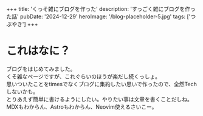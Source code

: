 +++
title: 'くっそ雑にブログを作った'
description: 'すっごく雑にブログを作った話'
pubDate: '2024-12-29'
heroImage: '/blog-placeholder-5.jpg'
tags: ['つぶやき']
+++

# これはなに？
ブログをはじめてみました。  
くそ雑なページですが、これぐらいのほうが楽だし続くっしょ。  
思いついたことをtimesでなくブログに集約したい思いで作ったので、全然Techしないかも。  
とりあえず簡単に書けるようにしたい。やりたい事は文章を書くことだしね。  
MDXもわからん、Astroもわからん、Neovim使えるさいこー。
